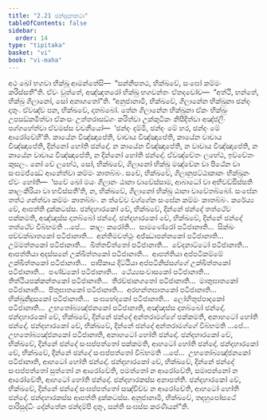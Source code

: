 ```yaml
---
title: "2.21 ඡන්දදානකථා"
tableOfContents: false
sidebar:
  order: 14
type: "tipitaka"
basket: "vi"
book: "vi-maha"
---
```



<DynamicBreadcrumb />

<Division number="165" book="vi-maha">

<Paragraph number="685" book="vi-maha">
අථ ඛෝ භගවා භික්ඛූ ආමන්තේසි—  “සන්නිපතථ, භික්ඛවේ, සංඝෝ කම්මං කරිස්සතී”ති. ඒවං වුත්තේ, අඤ්ඤතරෝ භික්ඛු භගවන්තං ඒතදවෝච—  “අත්ථි, භන්තේ, භික්ඛු ගිලානෝ, සෝ අනාගතෝ”ති.
</Paragraph>

<Paragraph number="686" book="vi-maha">
“අනුජානාමි, භික්ඛවේ, ගිලානේන භික්ඛුනා ඡන්දං දාතුං. ඒවඤ්ච පන, භික්ඛවේ, දාතබ්බෝ. තේන ගිලානේන භික්ඛුනා ඒකං භික්ඛුං උපසඞ්කමිත්වා ඒකංසං උත්තරාසඞ්ගං කරිත්වා උක්කුටිකං නිසීදිත්වා අඤ්ජලිං පග්ගහේත්වා ඒවමස්ස වචනීයෝ—  ‘ඡන්දං දම්මි, ඡන්දං මේ හර, ඡන්දං මේ ආරෝචේහී’ති. කායේන විඤ්ඤාපේති, වාචාය විඤ්ඤාපේති, කායේන වාචාය විඤ්ඤාපේති, දින්නෝ හෝති ඡන්දෝ. න කායේන විඤ්ඤාපේති, න වාචාය විඤ්ඤාපේති, න කායේන වාචාය විඤ්ඤාපේති, න දින්නෝ හෝති ඡන්දෝ. ඒවඤ්චේතං ලභේථ, ඉච්චේතං කුසලං. නෝ චේ ලභේථ, සෝ, භික්ඛවේ, ගිලානෝ භික්ඛු මඤ්චේන වා පීඨේන වා සංඝමජ්ඣේ ආනේත්වා කම්මං කාතබ්බං. සචේ, භික්ඛවේ, ගිලානුපට්ඨාකානං භික්ඛූනං ඒවං හෝති—  ‘සචේ ඛෝ මයං ගිලානං ඨානා චාවේස්සාම, ආබාධෝ වා අභිවඩ්ඪිස්සති කාලංකිරියා වා භවිස්සතී’ති, න, භික්ඛවේ, ගිලානෝ භික්ඛු ඨානා චාවේතබ්බෝ. සංඝේන තත්ථ ගන්ත්වා කම්මං කාතබ්බං. න ත්වේව වග්ගේන සංඝේන කම්මං කාතබ්බං. කරේය්‍ය චේ, ආපත්ති දුක්කටස්ස.
</Paragraph>

<Paragraph number="687" book="vi-maha">
ඡන්දහාරකෝ චේ, භික්ඛවේ, දින්නේ ඡන්දේ තත්ථේව පක්කමති, අඤ්ඤස්ස දාතබ්බෝ ඡන්දෝ. ඡන්දහාරකෝ චේ, භික්ඛවේ, දින්නේ ඡන්දේ තත්ථේව විබ්භමති …පේ…  කාලං කරෝති…  සාමණේරෝ පටිජානාති…  සික්ඛං පච්චක්ඛාතකෝ පටිජානාති…  අන්තිමවත්ථුං අජ්ඣාපන්නකෝ පටිජානාති…  උම්මත්තකෝ පටිජානාති…  ඛිත්තචිත්තෝ පටිජානාති…  වේදනාට්ටෝ පටිජානාති…  ආපත්තියා අදස්සනේ උක්ඛිත්තකෝ පටිජානාති…  ආපත්තියා අප්පටිකම්මේ උක්ඛිත්තකෝ පටිජානාති…  පාපිකාය දිට්ඨියා අප්පටිනිස්සග්ගේ උක්ඛිත්තකෝ පටිජානාති…  පණ්ඩකෝ පටිජානාති…  ථේය්‍යසංවාසකෝ පටිජානාති…  තිත්ථියපක්කන්තකෝ පටිජානාති…  තිරච්ඡානගතෝ පටිජානාති…  මාතුඝාතකෝ පටිජානාති…  පිතුඝාතකෝ පටිජානාති…  අරහන්තඝාතකෝ පටිජානාති…  භික්ඛුනිදූසකෝ පටිජානාති…  සංඝභේදකෝ පටිජානාති…  ලෝහිතුප්පාදකෝ පටිජානාති…  උභතෝබ්‍යඤ්ජනකෝ පටිජානාති, අඤ්ඤස්ස දාතබ්බෝ ඡන්දෝ.
</Paragraph>

<Paragraph number="688" book="vi-maha">
ඡන්දහාරකෝ චේ, භික්ඛවේ, දින්නේ ඡන්දේ අන්තරාමග්ගේ පක්කමති, අනාහටෝ හෝති ඡන්දෝ. ඡන්දහාරකෝ චේ, භික්ඛවේ, දින්නේ ඡන්දේ අන්තරාමග්ගේ විබ්භමති …පේ…  උභතෝබ්‍යඤ්ජනකෝ පටිජානාති, අනාහටෝ හෝති ඡන්දෝ.
</Paragraph>

<Paragraph number="689" book="vi-maha">
ඡන්දහාරකෝ චේ, භික්ඛවේ, දින්නේ ඡන්දේ සංඝප්පත්තෝ පක්කමති, ආහටෝ හෝති ඡන්දෝ. ඡන්දහාරකෝ චේ, භික්ඛවේ, දින්නේ ඡන්දේ සංඝප්පත්තෝ විබ්භමති …පේ…  උභතෝබ්‍යඤ්ජනකෝ පටිජානාති, ආහටෝ හෝති ඡන්දෝ.
</Paragraph>

<Paragraph number="690" book="vi-maha">
ඡන්දහාරකෝ චේ, භික්ඛවේ, දින්නේ ඡන්දේ සංඝප්පත්තෝ සුත්තෝ න ආරෝචේති, පමත්තෝ න ආරෝචේති, සමාපන්නෝ න ආරෝචේති, ආහටෝ හෝති ඡන්දෝ. ඡන්දහාරකස්ස අනාපත්ති.
</Paragraph>

<Paragraph number="691" book="vi-maha">
ඡන්දහාරකෝ චේ, භික්ඛවේ, දින්නේ ඡන්දේ සංඝප්පත්තෝ සඤ්චිච්ච න ආරෝචේති, ආහටෝ හෝති ඡන්දෝ. ඡන්දහාරකස්ස ආපත්ති දුක්කටස්ස. අනුජානාමි, භික්ඛවේ, තදහුපෝසථේ පාරිසුද්ධිං දේන්තේන ඡන්දම්පි දාතුං, සන්ති සංඝස්ස කරණීයන්”ති.
</Paragraph>
</Division>